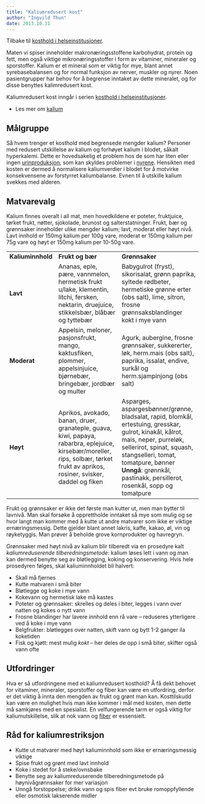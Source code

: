 ```yaml
---
title: "Kaliumredusert kost"
author: "Ingvild Thun"
date: 2013.10.31
---
```


Tilbake til [kosthold i helseinstitusjoner](../../kosthold-institusjoner.qmd "Kosthold i helseinstitusjoner").

Maten vi spiser inneholder makronæringsstoffene karbohydrat, protein og fett, men også viktige mikronæringsstoffer i form av vitaminer, mineraler og sporstoffer. Kalium er et mineral som er viktig for mye, blant annet syrebasebalansen og for normal funksjon av nerver, muskler og nyrer. Noen pasientgrupper har behov for å begrense inntaket av dette mineralet, og for disse benyttes kalimredusert kost.

Kaliumredusert kost inngår i serien [kosthold i helseinstitusjoner](brokenlink/kosthold-i-helseinstitusjoner/ "Kosthold i helseinstitusjoner").

-   Les mer om [kalium](brokenlink/kalium/ "Kalium")

## Målgruppe

Så hvem trenger et kosthold med begrensede mengder kalium? Personer med redusert utskillelse av kalium og forhøyet kalium i blodet, såkalt hyperkalemi. Dette er hovedsakelig et problem hos de som har liten eller ingen [urinproduksjon](brokenlink/nyre-2/ "Nyrene del 2 – Væskebalanse og urinproduksjon"), som kan skyldes problemer i [nyrene](brokenlink/nyre-1/ "Nyrene del 1 – Oppbygging og glomerulær filtrasjonsrate"). Hensikten med kosten er dermed å normalisere kaliumverdier i blodet for å motvirke konsekvensene av forstyrret kaliumbalanse. Evnen til å utskille kalium svekkes med alderen.

## Matvarevalg

Kalium finnes overalt i all mat, men hovedkildene er poteter, fruktjuice, tørket frukt, nøtter, sjokolade, brunost og salterstatninger. Frukt, bær og grønnsaker inneholder ulike mengder kalium; lavt, moderat eller høyt nivå. Lavt innhold er 150mg kalium per 100g vare, moderat er 150mg kalium per 75g vare og høyt er 150mg kalium per 10-50g vare.

+-------------------+-----------------------------------------------------------------------------------------------------------------------------------------------------------------------------------+-------------------------------------------------------------------------------------------------------------------------------------------------------------------------------------------------------+
| **Kaliuminnhold** | **Frukt og bær**                                                                                                                                                                  | **Grønnsaker**                                                                                                                                                                                        |
+-------------------+-----------------------------------------------------------------------------------------------------------------------------------------------------------------------------------+-------------------------------------------------------------------------------------------------------------------------------------------------------------------------------------------------------+
| **Lavt**          | Ananas, eple, pære, vannmelon, hermetisk frukt u/lake, klementin, litchi, fersken, nektarin, druejuice, stikkelsbær, blåbær og tyttebær                                           | Babygulrot (fryst), sikorisalat, grønn paprika, syltede rødbeter, hermetiske grønne erter (obs salt), lime, sitron, frosne grønnsaksblandinger kokt i mye vann                                        |
+-------------------+-----------------------------------------------------------------------------------------------------------------------------------------------------------------------------------+-------------------------------------------------------------------------------------------------------------------------------------------------------------------------------------------------------+
| **Moderat**       | Appelsin, meloner, pasjonsfrukt, mango, kaktusfiken, plommer, appelsinjuice, bjørnebær, bringebær, jordbær og multer                                                              | Agurk, aubergine, frosne grønnsaker, sukkererter, løk, herm.mais (obs salt), paprika, issalat, endive, surkål og herm.sjampinjong (obs salt)                                                          |
+-------------------+-----------------------------------------------------------------------------------------------------------------------------------------------------------------------------------+-------------------------------------------------------------------------------------------------------------------------------------------------------------------------------------------------------+
| **Høyt**          | Aprikos, avokado, banan, druer, granateple, guava, kiwi, papaya, rabarbra, eplejuice, kirsebær/moreller, rips, solbær, tørket frukt av aprikos, rosiner, svisker, daddel og fiken | Asparges, aspargesbønner/grønne, bladsalat, rapid, blomkål, ertestuing, gresskar, gulrot, kinakål, kålrot, mais, neper, purreløk, sellerirot, spinat, squash, stangselleri, tomat, tomatpure, bønner\ |
|                   |                                                                                                                                                                                   | **Unngå**: grønnkål, pastinakk, persillerot, rosenkål, sopp og tomatpure                                                                                                                              |
+-------------------+-----------------------------------------------------------------------------------------------------------------------------------------------------------------------------------+-------------------------------------------------------------------------------------------------------------------------------------------------------------------------------------------------------+

Frukt og grønnsaker er ikke det første man kutter ut, men man bytter til lavnivå. Man skal forsøke å opprettholde inntaket så mye som mulig og se hvor langt man kommer med å kutte ut andre matvarer som ikke er viktige ernæringsmessig. Dette gjelder blant annet lakris, kaffe, kakao, øl, vin og røyketyggis. Man prøver å beholde grove kornprodukter og havregryn.

Grønnsaker med høyt nivå av kalium blir tilberedt via en prosedyre kalt *kaliumreduserende tilberedningsmetode*: kalium løses lett i vann og man kan dermed benytte seg av bløtlegging, koking og konservering. Hvis hele prosedyren følges, skal kaliuminnholdet bli halvert:

-   Skall må fjernes
-   Kutte matvaren i små biter
-   Bløtlegge og koke i mye vann
-   Kokevann og hermetisk lake må kastes
-   Poteter og grønnsaker: skrelles og deles i biter, legges i vann over natten og kokes o nytt vann
-   Frosne blandinger har lavere innhold enn rå vare – reduseres ytterligere ved å koke i mye vann
-   Belgfrukter: bløtlegges over natten, skift vann og bytt 1-2 ganger ila koketiden
-   Fisk og kjøtt: mest mulig *kokt* – her deles de opp i små biter, skifter også vann ofte

## Utfordringer

Hva er så utfordringene med et kaliumredusert kosthold? Å få dekt behovet for vitaminer, mineraler, sporstoffer og fiber kan være en utfordring, derfor er det viktig å innta den mengden av frukt og grønt man kan. Kosttilskudd kan være en mulighet hvis man ikke kommer i mål med kosten, men dette må samkjøres med en spesialist. En velfungerende tarm er også viktig for kaliumutskillelse, slik at nok vann og [fiber](brokenlink/fiber/ "Fiber") er essensielt.

## Råd for kaliumrestriksjon

-   Kutte ut matvarer med høyt kaliuminnhold som ikke er ernæringsmessig viktige
-   Spise frukt og grønt med lavt innhold
-   Koke i stedet for å steke/ovnsbake
-   Benytte seg av kaliumreduserende tilberedningsmetode på høynivågrønnsaker for mer variasjon
-   Unngå forstoppelse; drikk vann og spis fiber evt bruke romoppfyllende eller osmotisk lakserende midler
